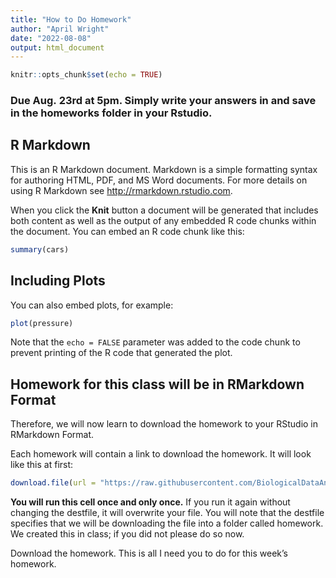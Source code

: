 ```yaml
---
title: "How to Do Homework"
author: "April Wright"
date: "2022-08-08"
output: html_document
---
```


```r
knitr::opts_chunk$set(echo = TRUE)
```

### Due Aug. 23rd at 5pm. Simply write your answers in and save in the homeworks folder in your Rstudio.


## R Markdown

This is an R Markdown document. Markdown is a simple formatting syntax for authoring HTML, PDF, and MS Word documents. For more details on using R Markdown see <http://rmarkdown.rstudio.com>.

When you click the **Knit** button a document will be generated that includes both content as well as the output of any embedded R code chunks within the document. You can embed an R code chunk like this:

```r
summary(cars)
```

## Including Plots

You can also embed plots, for example:

```r
plot(pressure)
```

Note that the `echo = FALSE` parameter was added to the code chunk to prevent printing of the R code that generated the plot.

## Homework for this class will be in RMarkdown Format

Therefore, we will now learn to download the homework to your RStudio in RMarkdown Format. 

Each homework will contain a link to download the homework. It will look like this at first: 

```r

download.file(url = "https://raw.githubusercontent.com/BiologicalDataAnalysis2019/2023/main/vignettes/homework_0.Rmd", destfile = "/cloud/project/homeworks/Homework_0.Rmd")
```

**You will run this cell once and only once.** If you run it again without changing the destfile, it will overwrite your file. You will note that the destfile specifies that we will be downloading the file into a folder called homework. We created this in class; if you did not please do so now.

Download the homework. This is all I need you to do for this week's homework. 

